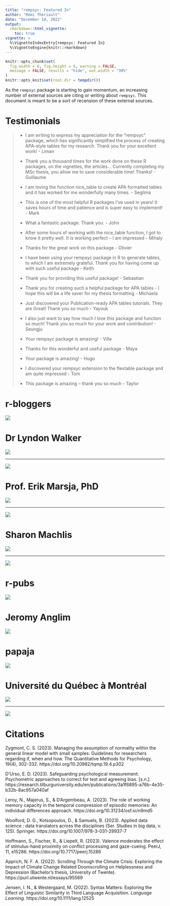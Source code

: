 ```yaml
---
title: "rempsyc: Featured In"
author: "Rémi Thériault"
date: "December 10, 2022"
output:
  rmarkdown::html_vignette:
    toc: true
vignette: >
  %\VignetteIndexEntry{rempsyc: Featured In}
  %\VignetteEngine{knitr::rmarkdown}
---
```


```r
knitr::opts_chunk$set(
  fig.width = 6, fig.height = 6, warning = FALSE,
  message = FALSE, results = "hide", out.width = "30%"
)
knitr::opts_knit$set(root.dir = tempdir())
```

As the `rempsyc` package is starting to gain momentum, an increasing number of external sources are citing or writing about `rempsyc`. This document is meant to be a sort of recension of these external sources.

# Testimonials

> - I am writing to express my appreciation for the "rempsyc" package, which has significantly simplified the process of creating APA-style tables for my research. Thank you for your excellent work! - Liman
>
> - Thank you a thousand times for the work done on these R packages, on the vignettes, the articles... Currently completing my MSc thesis, you allow me to save considerable time! Thanks! - Guillaume
>
> - I am loving the function nice_table to create APA formatted tables and it has worked for me wonderfully many times. - Seglima 
>
> - This is one of the most helpful R packages I've used in years! It saves hours of time and patience and is super easy to implement! - Mark
> 
> - What a fantastic package. Thank you. - John
> 
> - After some hours of working with the nice_table function, I got to know it pretty well. It is working perfect – I am impressed - Mihaly
>
> - Thanks for the great work on this package - Olivier
>
> - I have been using your rempsyc package in R to generate tables, to which I am extremely grateful. Thank you for having come up with such useful package - Keith
>
> - Thank you for providing this useful package! - Sebastian
>
> - Thank you for creating such a helpful package for APA tables - I hope this will be a life saver for my thesis formatting - Michaela
>
> - Just discovered your Publication-ready APA tables tutorials. They are Great! Thank you so much - Yayouk
>
> - I also just want to say how much I love this package and function so much! Thank you so much for your work and contribution! - Seungju
>
> - Your rempsyc package is amazing! - Ville
>
> - Thanks for this wonderful and useful package - Maya
>
> - Your package is amazing! - Hugo
>
> - I discovered your rempsyc extension to the flextable package and am quite impressed - Tom
>
> - This package is amazing – thank you so much - Taylor

# r-bloggers

[![](https://rempsyc.remi-theriault.com/images/blog_featured/r-bloggers_title.png)](https://www.r-bloggers.com/2022/10/september-2022-top-40-new-cran-packages/)

# Dr Lyndon Walker

[![](https://rempsyc.remi-theriault.com/images/blog_featured/walker.png)](https://drlyndonwalker.com/apa-tables-and-psychology-oriented-analysis-in-r-with-the-rempsyc-package/)

---

[![](https://rempsyc.remi-theriault.com/images/blog_featured/walker_twitter.png)](https://twitter.com/DrLyndonWalker/status/1595700549927960577)

# Prof. Erik Marsja, PhD

[![](https://rempsyc.remi-theriault.com/images/blog_featured/marsja_twitter.png)](https://twitter.com/MarsjaSe/status/1655460976764805120)

---

[![](https://rempsyc.remi-theriault.com/images/blog_featured/marsja.png)](https://www.marsja.se/report-correlation-in-apa-style-using-r-text-tables/)

# Sharon Machlis

[![](https://rempsyc.remi-theriault.com/images/blog_featured/machlis_title.png)](https://www.infoworld.com/article/3667496/12-ggplot-extensions-for-snazzier-r-graphics.html?page=2)

---

[![](https://rempsyc.remi-theriault.com/images/blog_featured/machlis_twitter.png)](https://twitter.com/sharon000/status/1562039354649976832)

# r-pubs

[![](https://rempsyc.remi-theriault.com/images/blog_featured/r-pubs_title.png)](https://rpubs.com/abova/nptest)

# Jeromy Anglim

[![](https://rempsyc.remi-theriault.com/images/blog_featured/anglim_title.png)](http://jeromyanglim.blogspot.com/2017/03/generating-apa-style-tables-in-r.html)

# papaja

[![](https://rempsyc.remi-theriault.com/images/blog_featured/papaja.png)](https://www.rdocumentation.org/packages/papaja/versions/0.1.1)

# Université du Québec à Montréal

[![](https://rempsyc.remi-theriault.com/images/blog_featured/leduc.png)](https://psychologie.uqam.ca/wp-content/uploads/sites/73/2023/01/Quelques-packages-R-utiles.pdf)

---

[![](https://rempsyc.remi-theriault.com/images/blog_featured/agepsycs.png)](https://agepsycs.files.wordpress.com/2021/11/ressources_agepsy-cs_automne2021.pdf)

# Citations

Zygmont, C. S. (2023). Managing the assumption of normality within the general linear model with small samples: Guidelines for researchers regarding if, when and how. The Quantitative Methods for Psychology, 19(4), 302-332. https://doi.org/10.20982/tqmp.19.4.p302

D'Urso, E. D. (2023). Safeguarding psychological measurement: Psychometric approaches to correct for test and agreeing bias. [s.n.]. https://research.tilburguniversity.edu/en/publications/3a1f6895-a76b-4e35-b32b-8ac957a040af

Leroy, N., Majerus, S., & D'Argembeau, A. (2023). The role of working memory capacity in the temporal compression of episodic memories: An individual differences approach. https://doi.org/10.31234/osf.io/n9md5

Woolford, D. G., Kotsopoulos, D., & Samuels, B. (2023). Applied data science : data translators across the disciplines (Ser. Studies in big data, v. 125). Springer. https://doi.org/10.1007/978-3-031-29937-7

Hoffmann, S., Fischer, R., & Liepelt, R. (2023). Valence moderates the effect of stimulus-hand proximity on conflict processing and gaze-cueing. PeerJ, 11, e15286. https://doi.org/10.7717/peerj.15286

Apprich, N. F. A. (2022). Scrolling Through the Climate Crisis: Exploring the Impact of Climate Change Related Doomscrolling on Helplessness and Depression (Bachelor's thesis, University of Twente). https://purl.utwente.nl/essays/95569

Jensen, I. N., & Westergaard, M. (2022). Syntax Matters: Exploring the Effect of Linguistic Similarity in Third Language Acquisition. *Language Learning.* https://doi.org/10.1111/lang.12525
